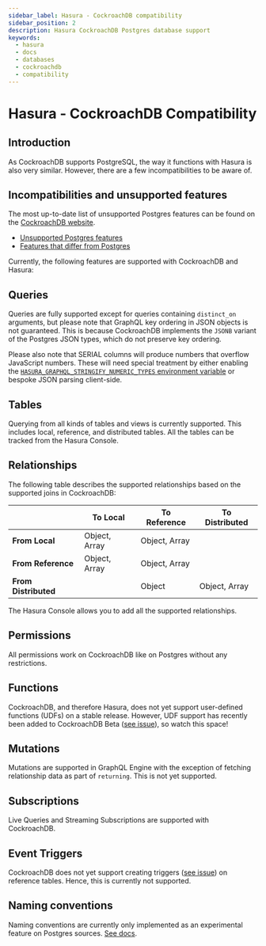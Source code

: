 ```yaml
---
sidebar_label: Hasura - CockroachDB compatibility
sidebar_position: 2
description: Hasura CockroachDB Postgres database support
keywords:
  - hasura
  - docs
  - databases
  - cockroachdb
  - compatibility
---
```


# Hasura - CockroachDB Compatibility

## Introduction

As CockroachDB supports PostgreSQL, the way it functions with Hasura is also very similar. However, there are a few
incompatibilities to be aware of.

## Incompatibilities and unsupported features

The most up-to-date list of unsupported Postgres features can be found on the
[CockroachDB website](https://www.cockroachlabs.com/docs/stable/postgresql-compatibility.html).

- [Unsupported Postgres features](https://www.cockroachlabs.com/docs/stable/postgresql-compatibility.html#unsupported-features)
- [Features that differ from Postgres](https://www.cockroachlabs.com/docs/stable/postgresql-compatibility.html#features-that-differ-from-postgresql)

Currently, the following features are supported with CockroachDB and Hasura:

## Queries

Queries are fully supported except for queries containing `distinct_on` arguments, but please note that GraphQL key
ordering in JSON objects is not guaranteed. This is because CockroachDB implements the `JSONB` variant of the Postgres
JSON types, which do not preserve key ordering.

Please also note that SERIAL columns will produce numbers that overflow JavaScript numbers. These will need special
treatment by either enabling the
[`HASURA_GRAPHQL_STRINGIFY_NUMERIC_TYPES` environment variable](/deployment/graphql-engine-flags/reference.mdx) or
bespoke JSON parsing client-side.

## Tables

Querying from all kinds of tables and views is currently supported. This includes local, reference, and distributed
tables. All the tables can be tracked from the Hasura Console.

## Relationships

The following table describes the supported relationships based on the supported joins in CockroachDB:

|                      | To Local      | To Reference  | To Distributed |
| -------------------- | ------------- | ------------- | -------------- |
| **From Local**       | Object, Array | Object, Array |                |
| **From Reference**   | Object, Array | Object, Array |                |
| **From Distributed** |               | Object        | Object, Array  |

The Hasura Console allows you to add all the supported relationships.

## Permissions

All permissions work on CockroachDB like on Postgres without any restrictions.

## Functions

CockroachDB, and therefore Hasura, does not yet support user-defined functions (UDFs) on a stable release. However, UDF
support has recently been added to CockroachDB Beta
([see issue](https://github.com/cockroachdb/cockroach/issues/58356)), so watch this space!

## Mutations

Mutations are supported in GraphQL Engine with the exception of fetching relationship data as part of `returning`. This
is not yet supported.

## Subscriptions

Live Queries and Streaming Subscriptions are supported with CockroachDB.

## Event Triggers

CockroachDB does not yet support creating triggers ([see issue](https://github.com/cockroachdb/cockroach/issues/28296))
on reference tables. Hence, this is currently not supported.

## Naming conventions

Naming conventions are currently only implemented as an experimental feature on Postgres sources.
[See docs](/schema/postgres/naming-convention.mdx).

